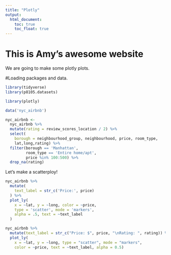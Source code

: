 ```yaml
---
title: "Plotly"
output: 
  html_document:
    toc: true
    toc_float: true
---
```


# This is Amy's awesome website

We are going to make some plotly plots.

#Loading packages and data.

```r
library(tidyverse)
library(p8105.datasets)

library(plotly)

```

```r
data('nyc_airbnb')

nyc_airbnb <- 
  nyc_airbnb %>% 
  mutate(rating = review_scores_location / 2) %>% 
  select(
    borough = neighbourhood_group, neighbourhood, price, room_type,
    lat,long,rating) %>% 
  filter(borough == 'Manhattan',
         room_type == 'Entire home/apt',
         price %in% 100:500) %>% 
  drop_na(rating)

```

Let's make a scatterploy!

```r
nyc_airbnb %>% 
  mutate(
    text_label = str_c('Price:', price)
  ) %>% 
  plot_ly(
    x = ~lat, y = ~long, color = ~price,
    type = 'scatter', mode = 'markers',
    alpha = .5, text = ~text_label
  )

nyc_airbnb %>%
  mutate(text_label = str_c("Price: $", price, "\nRating: ", rating)) %>% 
  plot_ly(
    x = ~lat, y = ~long, type = "scatter", mode = "markers",
    color = ~price, text = ~text_label, alpha = 0.5)
```